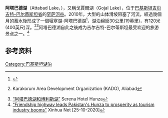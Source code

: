 {{Infobox body of water
| name               = 阿塔巴德湖
| other_name         = 戈賈爾湖
| native_name        = {{lang-ur|{{Nastaliq|عطا آباد جھیل}}|label=none}}
| image              = [[File:Attabad.jpg|250px]]<br>[[File:_Best_Life_in_the_World_expedition_crossing_Lake_Attabad.jpg|250px]]
| image_size         =
| caption            =
| image_bathymetry   = 
| caption_bathymetry = 
| location           = {{PAK}}[[吉尔吉特-巴尔蒂斯坦省|吉尔吉特-巴尔蒂斯坦省]]
| coords             = {{Coord|36|20|13|N|74|52|3|E|type:waterbody_scale:100000_region:IN|display=inline,title}}
| pushpin_map        = Gilgit Baltistan#Pakistan
| type               = 
| inflow             = {{link-en|Hunza River|罕萨河}}，{{convert|2800|cuft/s|m3/s|abbr=on|order=flip}}
| outflow            = 罕萨河，{{convert|3700|cuft/s|m3/s|abbr=on|order=flip}}
| catchment          = 
| length             = {{Convert|13|mi|km|abbr=on|order=flip}}
| width              = 
| area               = 
| depth              = 
| max-depth          = {{Convert|358|ft|m|abbr=on|order=flip}}
| volume             = {{convert|330000|acre.ft|m3|abbr=on|order=flip}}
| residence_time     = 
| shore              = 
| elevation          = 
| islands            = 
| cities             = [[罕萨河谷|罕萨河谷]]
| frozen             = 
}}
'''阿塔巴德湖'''（Attabad Lake，{{lang-ur|عطا آباد جھیل}}），又稱戈賈爾湖（Gojal Lake），位于[[巴基斯坦|巴基斯坦]][[吉尔吉特-巴尔蒂斯坦省|吉尔吉特-巴尔蒂斯坦省]]的[[罕萨河谷|罕萨河谷]]。2010年，大型的山体滑坡阻塞了河流，經過幾個月的蓄水後形成了一個堰塞湖-阿塔巴德湖<ref>{{citation|title=Gojal Lake Hazard|date=21 July 2015|url=http://pamirtimes.net/tag/gojal-lake-hazard/|work=Pamir Times|location=Islamabad|accessdate=2021-03-31|archive-date=2020-12-02|archive-url=https://web.archive.org/web/20201202153644/https://pamirtimes.net/tag/gojal-lake-hazard/|dead-url=no}}</ref>，湖泊绵延30公里(19英里)，有120米(400英尺)深。<ref name="fourworlds_HiMaT_2013">{{cite web|url=http://www.fourworlds.ca/documents/ASecondGreenRevolution.pdf|title=Needed: a second green revolution in Hunza|accessdate=26 November 2015|date=May 2013|publisher=HiMaT|pages=4|author1=Michael Bopp|author2=Judie Bopp|archive-date=2015-11-27|archive-url=https://web.archive.org/web/20151127021618/http://www.fourworlds.ca/documents/ASecondGreenRevolution.pdf|dead-url=no}} Karakorum Area Development Organization (KADO), Aliabad</ref><ref>[https://www.serenahotels.com/serenahunza/阿塔巴德湖和博利斯湖-,experiences_viewItem_1951-zh.html “阿塔巴德湖和博利斯湖”] Serena Hotel Hunza</ref>阿塔巴德湖自此之後成为吉尔吉特-巴尔蒂斯坦最受欢迎的旅游景点之一。<ref>[http://www.xinhuanet.com/english/2020-10/25/c_139465402.htm “Friendship highway leads Pakistan's Hunza to prosperity as tourism industry booms”] {{Wayback|url=http://www.xinhuanet.com/english/2020-10/25/c_139465402.htm |date=20201101032158 }} Xinhua Net [25-10-2020]</ref>

== 参考资料 ==
{{Commonscat|Attabad Lake}}
{{reflist}}

{{DEFAULTSORT: Attabad}}
[[Category:巴基斯坦湖泊|Category:巴基斯坦湖泊]]